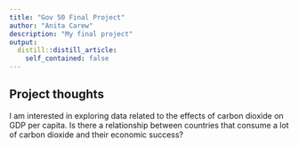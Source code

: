 ```yaml
---
title: "Gov 50 Final Project"
author: "Anita Carew"
description: "My final project"
output:
  distill::distill_article:
    self_contained: false
---
```




## Project thoughts

I am interested in exploring data related to the effects of carbon dioxide on GDP per capita. Is there a relationship between countries that consume a lot of carbon dioxide and their economic success? 
